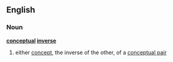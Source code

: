 ==English==
===Noun===
'''[[conceptual]] [[inverse]]'''
#either [[concept]], the inverse of the other, of a [[conceptual pair]]